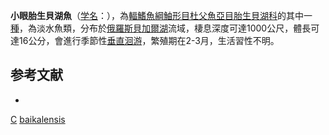 {{Speciesbox
| taxon = Comephorus baikalensis
| status = NE
| status_system = IUCN3.1
| binomial_authority =(Pallas, 1776)
}}

'''小眼胎生貝湖魚'''（[[学名|学名]]：{{lang|la|''Comephorus baikalensis''}}），為[[輻鰭魚綱|輻鰭魚綱]][[鮋形目|鮋形目]][[杜父魚亞目|杜父魚亞目]][[胎生貝湖科|胎生貝湖科]]的其中一[[種|種]]，為淡水魚類，分布於[[俄羅斯|俄羅斯]][[貝加爾湖|貝加爾湖]]流域，棲息深度可達1000公尺，體長可達16公分，會進行季節性[[垂直洄游|垂直洄游]]，繁殖期在2-3月，生活習性不明。

==参考文献==
*{{FishBase_species|genus=Comephorus|species=baikalensis|year=2014|month=5}}
{{魚類小作品}}
{{Taxonbar|from=Q6431186}}

[[Category:1776年描述的鱼类|C]]
[[Category:胎生貝湖魚屬|baikalensis]]